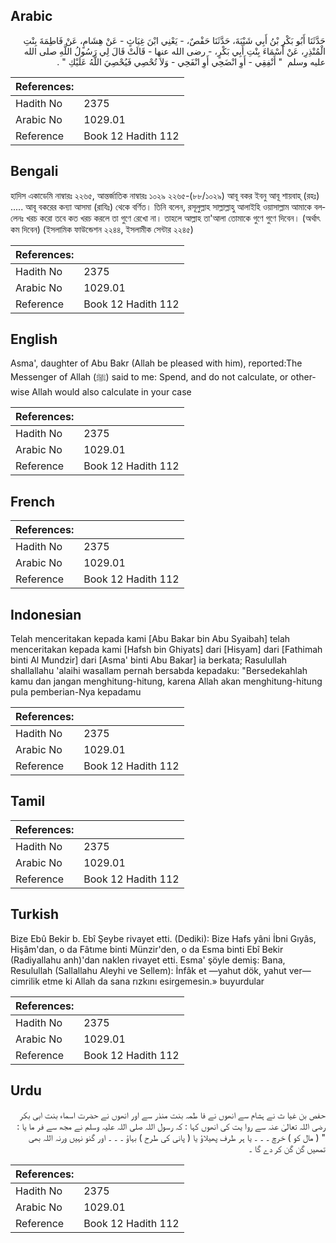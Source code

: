 ## Arabic


<div dir="rtl" lang="ar" style={{fontSize:'larger',backgroundColor:'#f8f9fa',padding:20}}>
حَدَّثَنَا أَبُو بَكْرِ بْنُ أَبِي شَيْبَةَ، حَدَّثَنَا حَفْصٌ، - يَعْنِي ابْنَ غِيَاثٍ - عَنْ هِشَامٍ، عَنْ فَاطِمَةَ بِنْتِ الْمُنْذِرِ، عَنْ أَسْمَاءَ بِنْتِ أَبِي بَكْرٍ، - رضى الله عنها - قَالَتْ قَالَ لِي رَسُولُ اللَّهِ صلى الله عليه وسلم ‏ "‏ أَنْفِقِي - أَوِ انْضَحِي أَوِ انْفَحِي - وَلاَ تُحْصِي فَيُحْصِيَ اللَّهُ عَلَيْكِ ‏"‏ ‏.‏
</div>
<div style={{backgroundColor:'#f8f9fa',padding:20, marginBottom: 10}}><table> <thead> <tr> <th>References:</th> <th></th> </tr> </thead> <tbody><tr><td>Hadith No</td><td>2375</td></tr><tr><td>Arabic No</td><td>1029.01</td></tr><tr><td>Reference</td><td>Book 12 Hadith 112</td></tr></tbody></table></div>

## Bengali


<div dir="ltr" lang="bn" style={{fontSize:'larger',backgroundColor:'#f8f9fa',padding:20}}>
হাদিস একাডেমি নাম্বারঃ ২২৬৫, আন্তর্জাতিক নাম্বারঃ ১০২৯ ২২৬৫-(৮৮/১০২৯) আবূ বকর ইবনু আবূ শায়বাহ্ (রহঃ) ..... আবূ বকরের কন্যা আসমা (রাযিঃ) থেকে বর্ণিত। তিনি বলেন, রসূলুল্লাহ সাল্লাল্লাহু আলাইহি ওয়াসাল্লাম আমাকে বললেনঃ খরচ করো তবে কত খরচ করলে তা গুণে রেখো না। তাহলে আল্লাহ তা'আলা তোমাকে গুণে গুণে দিবেন। (অর্থাৎ কম দিবেন) (ইসলামিক ফাউন্ডেশন ২২৪৪, ইসলামীক সেন্টার ২২৪৫)
</div>
<div style={{backgroundColor:'#f8f9fa',padding:20, marginBottom: 10}}><table> <thead> <tr> <th>References:</th> <th></th> </tr> </thead> <tbody><tr><td>Hadith No</td><td>2375</td></tr><tr><td>Arabic No</td><td>1029.01</td></tr><tr><td>Reference</td><td>Book 12 Hadith 112</td></tr></tbody></table></div>

## English


<div dir="ltr" lang="en" style={{fontSize:'larger',backgroundColor:'#f8f9fa',padding:20}}>
Asma', daughter of Abu Bakr (Allah be pleased with him), reported:The Messenger of Allah (ﷺ) said to me: Spend, and do not calculate, or otherwise Allah would also calculate in your case
</div>
<div style={{backgroundColor:'#f8f9fa',padding:20, marginBottom: 10}}><table> <thead> <tr> <th>References:</th> <th></th> </tr> </thead> <tbody><tr><td>Hadith No</td><td>2375</td></tr><tr><td>Arabic No</td><td>1029.01</td></tr><tr><td>Reference</td><td>Book 12 Hadith 112</td></tr></tbody></table></div>

## French


<div dir="ltr" lang="fr" style={{fontSize:'larger',backgroundColor:'#f8f9fa',padding:20}}>

</div>
<div style={{backgroundColor:'#f8f9fa',padding:20, marginBottom: 10}}><table> <thead> <tr> <th>References:</th> <th></th> </tr> </thead> <tbody><tr><td>Hadith No</td><td>2375</td></tr><tr><td>Arabic No</td><td>1029.01</td></tr><tr><td>Reference</td><td>Book 12 Hadith 112</td></tr></tbody></table></div>

## Indonesian


<div dir="ltr" lang="id" style={{fontSize:'larger',backgroundColor:'#f8f9fa',padding:20}}>
Telah menceritakan kepada kami [Abu Bakar bin Abu Syaibah] telah menceritakan kepada kami [Hafsh bin Ghiyats] dari [Hisyam] dari [Fathimah binti Al Mundzir] dari [Asma' binti Abu Bakar] ia berkata; Rasulullah shallallahu 'alaihi wasallam pernah bersabda kepadaku: "Bersedekahlah kamu dan jangan menghitung-hitung, karena Allah akan menghitung-hitung pula pemberian-Nya kepadamu
</div>
<div style={{backgroundColor:'#f8f9fa',padding:20, marginBottom: 10}}><table> <thead> <tr> <th>References:</th> <th></th> </tr> </thead> <tbody><tr><td>Hadith No</td><td>2375</td></tr><tr><td>Arabic No</td><td>1029.01</td></tr><tr><td>Reference</td><td>Book 12 Hadith 112</td></tr></tbody></table></div>

## Tamil


<div dir="ltr" lang="ta" style={{fontSize:'larger',backgroundColor:'#f8f9fa',padding:20}}>

</div>
<div style={{backgroundColor:'#f8f9fa',padding:20, marginBottom: 10}}><table> <thead> <tr> <th>References:</th> <th></th> </tr> </thead> <tbody><tr><td>Hadith No</td><td>2375</td></tr><tr><td>Arabic No</td><td>1029.01</td></tr><tr><td>Reference</td><td>Book 12 Hadith 112</td></tr></tbody></table></div>

## Turkish


<div dir="ltr" lang="tr" style={{fontSize:'larger',backgroundColor:'#f8f9fa',padding:20}}>
Bize Ebû Bekir b. Ebî Şeybe rivayet etti. (Dediki): Bize Hafs yâni İbni Gıyâs, Hişâm'dan, o da Fâtıme binti Münzir'den, o da Esma binti Ebî Bekir (Radiyallahu anh)'dan naklen rivayet etti. Esma' şöyle demiş: Bana, Resulullah (Sallallahu Aleyhi ve Sellem): İnfâk et —yahut dök, yahut ver— cimrilik etme ki Allah da sana rızkını esirgemesin.» buyurdular
</div>
<div style={{backgroundColor:'#f8f9fa',padding:20, marginBottom: 10}}><table> <thead> <tr> <th>References:</th> <th></th> </tr> </thead> <tbody><tr><td>Hadith No</td><td>2375</td></tr><tr><td>Arabic No</td><td>1029.01</td></tr><tr><td>Reference</td><td>Book 12 Hadith 112</td></tr></tbody></table></div>

## Urdu


<div dir="rtl" lang="ur" style={{fontSize:'larger',backgroundColor:'#f8f9fa',padding:20}}>
حفص بن غیا ث نے ہشام سے انھوں نے فا طمہ بنت منذر سے اور انھوں نے حضرت اسماء بنت ابی بکر رضی اللہ تعالیٰ عنہ سے روا یت کی انھوں کہا : کہ رسول اللہ صلی اللہ علیہ وسلم نے مجھ سے فر ما یا : " ( مال کو ) خرچ ۔ ۔ ۔ یا ہر طرف پھیلاؤ یا ( پانی کی طرح ) بہاؤ ۔ ۔ ۔ اور گنو نہیں ورنہ اللہ بھی تمھیں گن گن کر دے گا ۔
</div>
<div style={{backgroundColor:'#f8f9fa',padding:20, marginBottom: 10}}><table> <thead> <tr> <th>References:</th> <th></th> </tr> </thead> <tbody><tr><td>Hadith No</td><td>2375</td></tr><tr><td>Arabic No</td><td>1029.01</td></tr><tr><td>Reference</td><td>Book 12 Hadith 112</td></tr></tbody></table></div>